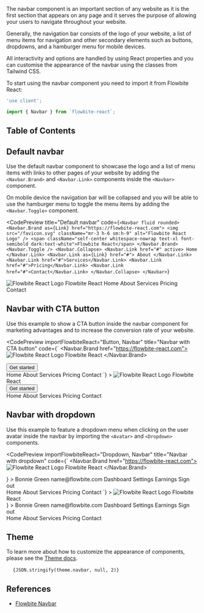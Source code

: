 
The navbar component is an important section of any website as it is the first section that appears on any page and it serves the purpose of allowing your users to navigate throughout your website.

Generally, the navigation bar consists of the logo of your website, a list of menu items for navigation and other secondary elements such as buttons, dropdowns, and a hamburger menu for mobile devices.

All interactivity and options are handled by using React properties and you can customise the appearance of the navbar using the classes from Tailwind CSS.

To start using the navbar component you need to import it from Flowbite React:

```jsx
'use client';

import { Navbar } from `flowbite-react`;
```

## Table of Contents

## Default navbar

Use the default navbar component to showcase the logo and a list of menu items with links to other pages of your website by adding the `<Navbar.Brand>` and `<Navbar.Link>` components inside the `<Navbar>` component.

On mobile device the navigation bar will be collapsed and you will be able to use the hamburger menu to toggle the menu items by adding the `<Navbar.Toggle>` component.

<CodePreview
  title="Default navbar"
  code={`<Navbar fluid rounded>
  <Navbar.Brand as={Link} href="https://flowbite-react.com">
    <img src="/favicon.svg" className="mr-3 h-6 sm:h-9" alt="Flowbite React Logo" />
    <span className="self-center whitespace-nowrap text-xl font-semibold dark:text-white">Flowbite React</span>
  </Navbar.Brand>
  <Navbar.Toggle />
  <Navbar.Collapse>
    <Navbar.Link href="#" active>
      Home
    </Navbar.Link>
    <Navbar.Link as={Link} href="#">
      About
    </Navbar.Link>
    <Navbar.Link href="#">Services</Navbar.Link>
    <Navbar.Link href="#">Pricing</Navbar.Link>
    <Navbar.Link href="#">Contact</Navbar.Link>
  </Navbar.Collapse>
</Navbar>`}
>
  <Navbar fluid rounded>
    <Navbar.Brand as={Link} href="https://flowbite-react.com">
      <img src="/favicon.svg" className="mr-3 h-6 sm:h-9" alt="Flowbite React Logo" />
      <span className="self-center whitespace-nowrap text-xl font-semibold dark:text-white">Flowbite React</span>
    </Navbar.Brand>
    <Navbar.Toggle />
    <Navbar.Collapse>
      <Navbar.Link href="#" active>
        Home
      </Navbar.Link>
      <Navbar.Link as={Link} href="#">
        About
      </Navbar.Link>
      <Navbar.Link href="#">Services</Navbar.Link>
      <Navbar.Link href="#">Pricing</Navbar.Link>
      <Navbar.Link href="#">Contact</Navbar.Link>
    </Navbar.Collapse>
  </Navbar>
</CodePreview>

## Navbar with CTA button

Use this example to show a CTA button inside the navbar component for marketing advantages and to increase the conversion rate of your website.

<CodePreview
  importFlowbiteReact="Button, Navbar"
  title="Navbar with CTA button"
  code={`<Navbar fluid rounded>
  <Navbar.Brand href="https://flowbite-react.com">
    <img src="/favicon.svg" className="mr-3 h-6 sm:h-9" alt="Flowbite React Logo" />
    <span className="self-center whitespace-nowrap text-xl font-semibold dark:text-white">Flowbite React</span>
  </Navbar.Brand>
  <div className="flex md:order-2">
    <Button>Get started</Button>
    <Navbar.Toggle />
  </div>
  <Navbar.Collapse>
    <Navbar.Link href="#" active>
      Home
    </Navbar.Link>
    <Navbar.Link href="#">About</Navbar.Link>
    <Navbar.Link href="#">Services</Navbar.Link>
    <Navbar.Link href="#">Pricing</Navbar.Link>
    <Navbar.Link href="#">Contact</Navbar.Link>
  </Navbar.Collapse>
</Navbar>`}
>
  <Navbar fluid rounded>
    <Navbar.Brand href="https://flowbite-react.com">
      <img src="/favicon.svg" className="mr-3 h-6 sm:h-9" alt="Flowbite React Logo" />
      <span className="self-center whitespace-nowrap text-xl font-semibold dark:text-white">Flowbite React</span>
    </Navbar.Brand>
    <div className="flex md:order-2">
      <Button>Get started</Button>
      <Navbar.Toggle />
    </div>
    <Navbar.Collapse>
      <Navbar.Link href="#" active>
        Home
      </Navbar.Link>
      <Navbar.Link href="#">About</Navbar.Link>
      <Navbar.Link href="#">Services</Navbar.Link>
      <Navbar.Link href="#">Pricing</Navbar.Link>
      <Navbar.Link href="#">Contact</Navbar.Link>
    </Navbar.Collapse>
  </Navbar>
</CodePreview>

## Navbar with dropdown

Use this example to feature a dropdown menu when clicking on the user avatar inside the navbar by importing the `<Avatar>` and `<Dropdown>` components.

<CodePreview
  importFlowbiteReact="Dropdown, Navbar"
  title="Navbar with dropdown"
  code={`<Navbar fluid rounded>
  <Navbar.Brand href="https://flowbite-react.com">
    <img src="/favicon.svg" className="mr-3 h-6 sm:h-9" alt="Flowbite React Logo" />
    <span className="self-center whitespace-nowrap text-xl font-semibold dark:text-white">Flowbite React</span>
  </Navbar.Brand>
  <div className="flex md:order-2">
    <Dropdown
      arrowIcon={false}
      inline
      label={
        <Avatar alt="User settings" img="https://flowbite.com/docs/images/people/profile-picture-5.jpg" rounded />
      }
    >
      <Dropdown.Header>
        <span className="block text-sm">Bonnie Green</span>
        <span className="block truncate text-sm font-medium">name@flowbite.com</span>
      </Dropdown.Header>
      <Dropdown.Item>Dashboard</Dropdown.Item>
      <Dropdown.Item>Settings</Dropdown.Item>
      <Dropdown.Item>Earnings</Dropdown.Item>
      <Dropdown.Divider />
      <Dropdown.Item>Sign out</Dropdown.Item>
    </Dropdown>
    <Navbar.Toggle />
  </div>
  <Navbar.Collapse>
    <Navbar.Link href="#" active>
      Home
    </Navbar.Link>
    <Navbar.Link href="#">About</Navbar.Link>
    <Navbar.Link href="#">Services</Navbar.Link>
    <Navbar.Link href="#">Pricing</Navbar.Link>
    <Navbar.Link href="#">Contact</Navbar.Link>
  </Navbar.Collapse>
</Navbar>`}
>
  <Navbar fluid rounded>
    <Navbar.Brand href="https://flowbite-react.com">
      <img src="/favicon.svg" className="mr-3 h-6 sm:h-9" alt="Flowbite React Logo" />
      <span className="self-center whitespace-nowrap text-xl font-semibold dark:text-white">Flowbite React</span>
    </Navbar.Brand>
    <div className="flex md:order-2">
      <Dropdown
        arrowIcon={false}
        inline
        label={
          <Avatar alt="User settings" img="https://flowbite.com/docs/images/people/profile-picture-5.jpg" rounded />
        }
      >
        <Dropdown.Header>
          <span className="block text-sm">Bonnie Green</span>
          <span className="block truncate text-sm font-medium">name@flowbite.com</span>
        </Dropdown.Header>
        <Dropdown.Item>Dashboard</Dropdown.Item>
        <Dropdown.Item>Settings</Dropdown.Item>
        <Dropdown.Item>Earnings</Dropdown.Item>
        <Dropdown.Divider />
        <Dropdown.Item>Sign out</Dropdown.Item>
      </Dropdown>
      <Navbar.Toggle />
    </div>
    <Navbar.Collapse>
      <Navbar.Link href="#" active>
        Home
      </Navbar.Link>
      <Navbar.Link href="#">About</Navbar.Link>
      <Navbar.Link href="#">Services</Navbar.Link>
      <Navbar.Link href="#">Pricing</Navbar.Link>
      <Navbar.Link href="#">Contact</Navbar.Link>
    </Navbar.Collapse>
  </Navbar>
</CodePreview>

## Theme

To learn more about how to customize the appearance of components, please see the [Theme docs](/docs/customize/theme).

<pre className="language-tsx">
  <code>{JSON.stringify(theme.navbar, null, 2)}</code>
</pre>

## References

- [Flowbite Navbar](https://flowbite.com/docs/components/navbar/)
